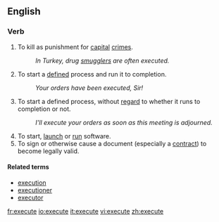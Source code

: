 ==English==

===Verb===
{{en-verb|execut|ing}}

#To kill as punishment for [[capital]] [[crime]]s.
#:''In Turkey, drug [[smuggle]]rs are often executed.''
#To start a [[define]]d process and run it to completion.
#:''Your orders have been executed, Sir!''
#To start a defined process, without [[regard]] to whether it runs to completion or not.
#:''I'll execute your orders as soon as this meeting is adjourned.''
#To start, [[launch]] or [[run]] software.
#To sign or otherwise cause a document (especially a [[contract#Noun|contract]]) to become legally valid.


====Related terms====
*[[execution]]
*[[executioner]]
*[[executor]]

[[fr:execute]]
[[io:execute]]
[[it:execute]]
[[vi:execute]]
[[zh:execute]]